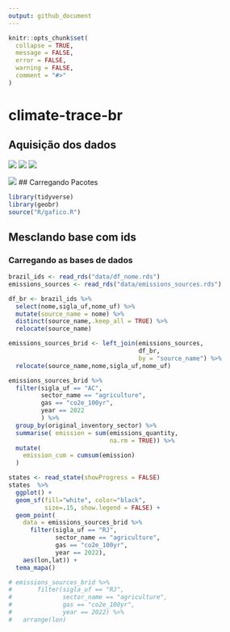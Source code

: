 ```yaml
---
output: github_document
---
```


<!-- README.md is generated from README.Rmd. Please edit that file -->

```r
knitr::opts_chunk$set(
  collapse = TRUE, 
  message = FALSE, 
  error = FALSE, 
  warning = FALSE,
  comment = "#>"
)
```


# climate-trace-br

## Aquisição dos dados

![](img/img-01.png)
![](img/img-02.png)
![](img/img-03.png)

![](img/img-04.png)
## Carregando Pacotes

```r
library(tidyverse)
library(geobr)
source("R/gafico.R")
```



## Mesclando base com ids

### Carregando as bases de dados

```r
brazil_ids <- read_rds("data/df_nome.rds")
emissions_sources <- read_rds("data/emissions_sources.rds")
```

```r
df_br <- brazil_ids %>% 
  select(nome,sigla_uf,nome_uf) %>%
  mutate(source_name = nome) %>%
  distinct(source_name,.keep_all = TRUE) %>% 
  relocate(source_name)

emissions_sources_brid <- left_join(emissions_sources,
                                    df_br,
                                    by = "source_name") %>% 
  relocate(source_name,nome,sigla_uf,nome_uf)
```

```r
emissions_sources_brid %>%
  filter(sigla_uf == "AC",
         sector_name == "agriculture",
         gas == "co2e_100yr",
         year == 2022
         ) %>%
  group_by(original_inventory_sector) %>%
  summarise( emission = sum(emissions_quantity,
                            na.rm = TRUE)) %>% 
  mutate(
    emission_cum = cumsum(emission)
  )
```
```r
states <- read_state(showProgress = FALSE)
states  %>% 
  ggplot() +
  geom_sf(fill="white", color="black",
          size=.15, show.legend = FALSE) +
  geom_point(
    data = emissions_sources_brid %>%
      filter(sigla_uf == "RJ",
             sector_name == "agriculture",
             gas == "co2e_100yr",
             year == 2022),
    aes(lon,lat)) +
  tema_mapa()
```

```r
# emissions_sources_brid %>%
#       filter(sigla_uf == "RJ",
#              sector_name == "agriculture",
#              gas == "co2e_100yr",
#              year == 2022) %>% 
#   arrange(lon)
```

